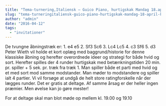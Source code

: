```yaml
---
title: "Tema-turnering,Italiensk – Guico Piano, hurtigskak Mandag 18.april kl. 19.15"
slug: "tema-turneringitaliensk-guico-piano-hurtigskak-mandag-18-april-kl-19-15"
author: "admin"
date: "2016-04-12"
tags: 
  - "invitationer"
---
```


De tvungne åbningstræk er: 1. e4 e5 2. Sf3 Sc6 3. Lc4 Lc5 4. c3 Sf6 5. d3 Peter Wieth vil holde et kort oplæg med baggrund/historie for denne klassiske åbning og herefter overordnede ideer og strategi for både hvid og sort. Herefter spilles der 4 runder hurtigskak med betænkningstiden 20 min. pr. spiller + 5 sek. pr. træk fra træk 1. Man spiller både et parti med hvid og et med sort mod samme modstander. Man møder to modstandere og spiller ialt 4 partier. Vi vil forsøge at undgå de helt store ratingforskelle når der lægges runder. Det er gratis at deltage. Af samme årsag er der heller ingen præmier. Men øvelse kan jo gøre mester!

For at deltage skal man blot møde op mellem kl. 19.00 og 19.10
